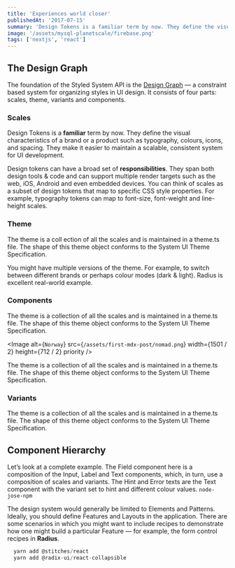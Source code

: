 ```yaml
---
title: 'Experiences world closer'
publishedAt: '2017-07-15'
summary: 'Design Tokens is a familiar term by now. They define the visual characteristics of a brand or a product such as typography,'
image: '/assets/mysql-planetscale/firebase.png'
tags: ['nextjs', 'react']
---
```


## The Design Graph

The foundation of the Styled System API is the [Design Graph](https://www.descended.com/places-to-go) — a constraint based system for organizing styles in UI design. It consists of four parts: scales, theme, variants and components.

### Scales

Design Tokens is a **familiar** term by now. They define the visual characteristics of a brand or a product such as typography, colours, icons, and spacing. They make it easier to maintain a scalable, consistent system for UI development.

Design tokens can have a broad set of **responsibilities**. They span both design tools & code and can support multiple render targets such as the web, iOS, Android and even embedded devices. You can think of scales as a subset of design tokens that map to specific CSS style properties. For example, typography tokens can map to font-size, font-weight and line-height scales.

### Theme

The theme is a coll ection of all the scales and is maintained in a theme.ts file. The shape of this theme object conforms to the System UI Theme Specification.

You might have multiple versions of the theme. For example, to switch between different brands or perhaps colour modes (dark & light). Radius is excellent real-world example.

### Components

The theme is a collection of all the scales and is maintained in a theme.ts file. The shape of this theme object conforms to the System UI Theme Specification.

<Image
  alt={`Norway`}
  src={`/assets/first-mdx-post/nomad.png`}
  width={1501 / 2}
  height={712 / 2}
  priority
/>

The theme is a collection of all the scales and is maintained in a theme.ts file. The shape of this theme object conforms to the System UI Theme Specification.

### Variants

The theme is a collection of all the scales and is maintained in a theme.ts file. The shape of this theme object conforms to the System UI Theme Specification.

## Component Hierarchy

Let’s look at a complete example. The Field component here is a composition of the Input, Label and Text components, which, in turn, use a composition of scales and variants. The Hint and Error texts are the Text component with the variant set to hint and different colour values. `node-jose-npm`

The design system would generally be limited to Elements and Patterns. Ideally, you should define Features and Layouts in the application. There are some scenarios in which you might want to include recipes to demonstrate how one might build a particular Feature — for example, the form control recipes in **Radius**.

```js
  yarn add @stitches/react
  yarn add @radix-ui/react-collapsible

```
